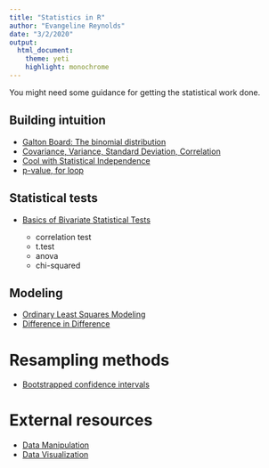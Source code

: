 ```yaml
---
title: "Statistics in R"
author: "Evangeline Reynolds"
date: "3/2/2020"
output: 
  html_document:
    theme: yeti
    highlight: monochrome
---
```


You might need some guidance for getting the statistical work done.

## Building intuition 

- [Galton Board: The binomial distribution](galton_board.html){target="_blank"}
- [Covariance, Variance, Standard Deviation, Correlation](covariance_correlation.html){target="_blank"}
- [Cool with Statistical Independence](statistical_independence.html){target="_blank"}
- [p-value, for loop](pvalue.html){target="_blank"}

## Statistical tests

- [Basics of Bivariate Statistical Tests](basic_bivariate_statistical_tests.html){target="_blank"}

  - correlation test
  - t.test
  - anova
  - chi-squared
  
## Modeling

- [Ordinary Least Squares Modeling](ols.html){target="_blank"}
- [Difference in Difference](difference_in_difference.html){target="_blank"}


# Resampling methods

- [Bootstrapped confidence intervals](bootstrap.html){target="_blank"}

# External resources

- [Data Manipulation](https://evamaerey.github.io/tidyverse_in_action/about){target="_blank"}
- [Data Visualization](https://evamaerey.github.io/ggplot2_grammar_guide/about){target="_blank"}


